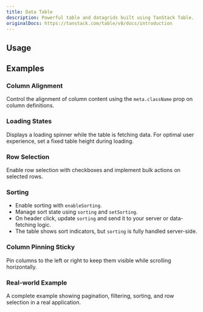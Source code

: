 ```yaml
---
title: Data Table
description: Powerful table and datagrids built using TanStack Table.
originalDocs: https://tanstack.com/table/v8/docs/introduction
---
```


## Usage

<ComponentPreview name="DataTableDemo" />

## Examples

### Column Alignment

Control the alignment of column content using the `meta.className` prop on column definitions.

<ComponentPreview name="DataTableColumnAlignment" />

### Loading States
Displays a loading spinner while the table is fetching data. For optimal user experience, set a fixed table height during loading.

<ComponentPreview name="DataTableLoadingState" />

### Row Selection

Enable row selection with checkboxes and implement bulk actions on selected rows.

<ComponentPreview name="DataTableRowSelection" />

### Sorting

- Enable sorting with `enableSorting`.
- Manage sort state using `sorting` and `setSorting`.
- On header click, update `sorting` and send it to your server or data-fetching logic.
- The table shows sort indicators, but `sorting` is fully handled server-side.

<ComponentPreview name="DataTableSorting" />

### Column Pinning Sticky

Pin columns to the left or right to keep them visible while scrolling horizontally.

<ComponentPreview name="DataTableSticky" />

### Real-world Example

A complete example showing pagination, filtering, sorting, and row selection in a real application.

<ComponentPreview name="DataTableRealworld" />